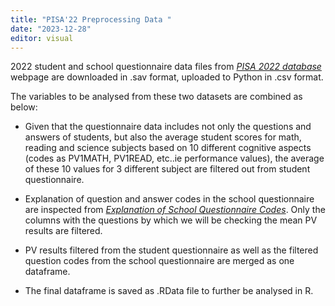 ```yaml
---
title: "PISA'22 Preprocessing Data "
date: "2023-12-28"
editor: visual
---
```


2022 student and school questionnaire data files from [*PISA 2022 database*](https://www.oecd.org/pisa/data/2022database) webpage are downloaded in .sav format, uploaded to Python in .csv format.

The variables to be analysed from these two datasets are combined as below:

-   Given that the questionnaire data includes not only the questions and answers of students, but also the average student scores for math, reading and science subjects based on 10 different cognitive aspects (codes as PV1MATH, PV1READ, etc..ie performance values), the average of these 10 values for 3 different subject are filtered out from student questionnaire.

-   Explanation of question and answer codes in the school questionnaire are inspected from [*Explanation of School Questionnaire Codes*](https://www.oecd.org/pisa/data/2022database/CY8_202111_QST_MS_SCQ_CBA_NoNotes.pdf). Only the columns with the questions by which we will be checking the mean PV results are filtered.

-   PV results filtered from the student questionnaire as well as the filtered question codes from the school questionnaire are merged as one dataframe.

-   The final dataframe is saved as .RData file to further be analysed in R.
